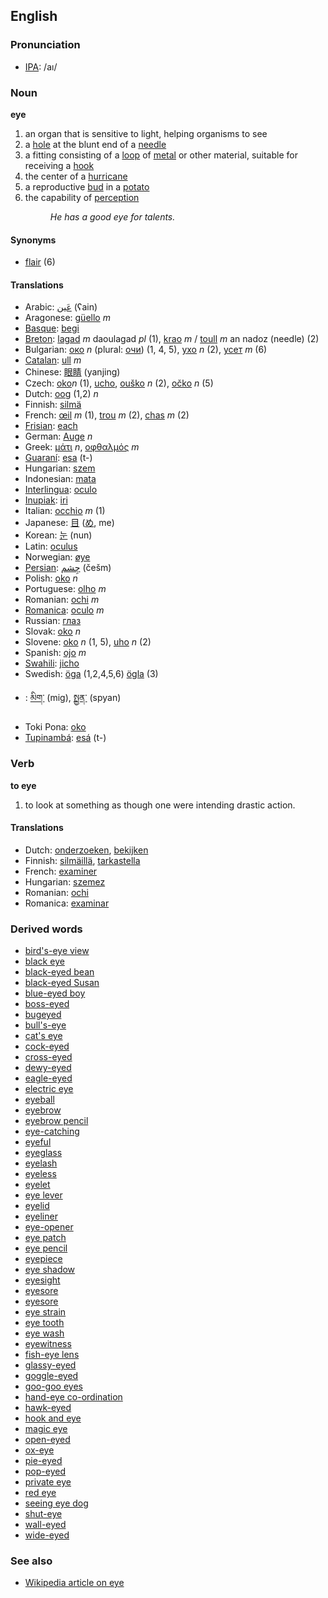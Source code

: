 ==English==

=== Pronunciation ===
*[[w:IPA|IPA]]: /aı/

=== Noun ===

'''eye'''

# an organ that is sensitive to light, helping organisms to see 
# a [[hole]] at the blunt end of a [[needle]]
# a fitting consisting of a [[loop]] of [[metal]] or other material, suitable for receiving a [[hook]]
# the center of a [[hurricane]]
# a reproductive [[bud]] in a [[potato]]
# the capability of [[perception]]
#: ''He has a good eye for talents.''

====Synonyms====

*[[flair]] (6)

==== Translations ====
*Arabic: [[عين|عَين]] (ʕain)
*Aragonese: [[güello]] ''m''
*[[Basque]]: [[begi]]
*[[Breton]]: [[lagad]] ''m'' daoulagad ''pl'' (1), [[krao]] ''m'' / [[toull]] ''m'' an nadoz (needle) (2)
*Bulgarian: [[око]] ''n'' (plural: [[очи]]) (1, 4, 5), [[ухо]] ''n'' (2), [[усет]] ''m'' (6)
*[[Catalan]]: [[ull]] ''m''
*Chinese: [[眼睛]] (yanjing)
*Czech: [[oko]]''n'' (1), [[ucho]], [[ouško]]  ''n'' (2), [[očko]] ''n''  (5) 
*Dutch: [[oog]] (1,2) ''n''
*Finnish: [[silmä]]
*French: [[œil]] ''m'' (1), [[trou]] ''m'' (2), [[chas]] ''m'' (2)
*[[Frisian]]: [[each]]
*German: [[Auge]] ''n''
*Greek: [[μάτι]] ''n'', [[οφθαλμός]] ''m''
*[[Guaraní]]: [[esa]] (t-)
*Hungarian: [[szem]]
*Indonesian: [[mata]]
*[[Interlingua]]: [[oculo]]
*[[Inupiak]]: [[iri]]
*Italian: [[occhio]] ''m'' (1)
*Japanese: [[目]] ([[め]], me)
*Korean: [[눈]] (nun)
*Latin: [[oculus]]
*Norwegian: [[øye]]
*[[Persian]]: [[چِشم]] (češm)
*Polish: [[oko]] ''n''
*Portuguese: [[olho]] ''m''
*Romanian: [[ochi]] ''m''
*[[Romanica]]: [[oculo]] ''m''
*Russian: [[глаз]]
*Slovak: [[oko]] ''n''
*Slovene: [[oko]] ''n'' (1, 5), [[uho]] ''n'' (2)
*Spanish: [[ojo]] ''m''
*[[Swahili]]: [[jicho]]
*Swedish: [[öga]] (1,2,4,5,6) [[ögla]] (3)
*{{bo}}: [[མིག་]] (mig), [[སྤྱན་]] (spyan)
*Toki Pona: [[oko]]
*[[Tupinambá]]: [[esá]] (t-)

===Verb===

'''to eye'''

# to look at something as though one were intending drastic action.

==== Translations ====
*Dutch: [[onderzoeken]], [[bekijken]]
*Finnish: [[silmäillä]], [[tarkastella]]
*French: [[examiner]]
*Hungarian: [[szemez]]
*Romanian: [[ochi]]
*Romanica: [[examinar]]

===Derived words===

*[[bird's-eye view]]
*[[black eye]]
*[[black-eyed bean]]
*[[black-eyed Susan]]
*[[blue-eyed boy]]
*[[boss-eyed]]
*[[bugeyed]]
*[[bull's-eye]]
*[[cat's eye]]
*[[cock-eyed]]
*[[cross-eyed]]
*[[dewy-eyed]]
*[[eagle-eyed]]
*[[electric eye]]
*[[eyeball]]
*[[eyebrow]]
*[[eyebrow pencil]]
*[[eye-catching]]
*[[eyeful]]
*[[eyeglass]]
*[[eyelash]]
*[[eyeless]]
*[[eyelet]]
*[[eye lever]]
*[[eyelid]]
*[[eyeliner]]
*[[eye-opener]]
*[[eye patch]]
*[[eye pencil]]
*[[eyepiece]]
*[[eye shadow]]
*[[eyesight]]
*[[eyesore]]
*[[eyesore]]
*[[eye strain]]
*[[eye tooth]]
*[[eye wash]]
*[[eyewitness]]
*[[fish-eye lens]]
*[[glassy-eyed]]
*[[goggle-eyed]]
*[[goo-goo eyes]]
*[[hand-eye co-ordination]]
*[[hawk-eyed]]
*[[hook and eye]]
*[[magic eye]]
*[[open-eyed]]
*[[ox-eye]]
*[[pie-eyed]]
*[[pop-eyed]]
*[[private eye]]
*[[red eye]]
*[[seeing eye dog]]
*[[shut-eye]]
*[[wall-eyed]]
*[[wide-eyed]]

===See also===

*[[w:en:eye|Wikipedia article on eye]]